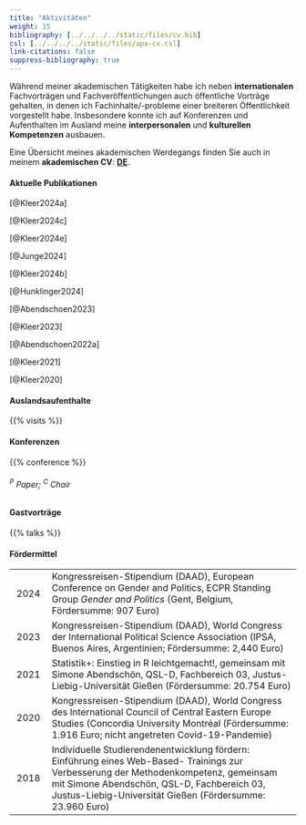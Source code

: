 ```yaml
---
title: "Aktivitäten"
weight: 15
bibliography: [../../../../static/files/cv.bib]
csl: [../../../../static/files/apa-cv.csl]
link-citations: false
suppress-bibliography: true
--- 
```


Während meiner akademischen Tätigkeiten habe ich neben **internationalen** Fachvorträgen und Fachveröffentlichungen auch öffentliche Vorträge gehalten, in denen ich Fachinhalte/-probleme einer breiteren Öffentlichkeit vorgestellt habe. Insbesondere konnte ich auf Konferenzen und Aufenthalten im Ausland meine **interpersonalen** und **kulturellen Kompetenzen** ausbauen. 

Eine Übersicht meines akademischen Werdegangs finden Sie auch in meinem **akademischen CV**: [**DE**](https://bpkleer.github.io/files/cvs-kleer-de.pdf).

#### Aktuelle Publikationen

[@Kleer2024a]

[@Kleer2024c]

[@Kleer2024e]

[@Junge2024]

[@Kleer2024b]

[@Hunklinger2024]

[@Abendschoen2023] 

[@Kleer2023]

[@Abendschoen2022a]

[@Kleer2021]

[@Kleer2020]

#### Auslandsaufenthalte

{{% visits %}}

#### Konferenzen

{{% conference %}}
<h6><sup>P</sup> Paper; <sup>C</sup> Chair</h6>

#### Gastvorträge

{{% talks %}}

#### Fördermittel
|   |   |
|:---:|---------------------------------|
| 2024 | Kongressreisen-Stipendium (DAAD), European Conference on Gender and Politics, ECPR Standing Group *Gender and Politics* (Gent, Belgium, Fördersumme: 907 Euro) |
|2023   |  Kongressreisen-Stipendium (DAAD), World Congress der International Political Science Association (IPSA, Buenos Aires, Argentinien; Fördersumme: 2,440 Euro) |  
| 2021  | Statistik+: Einstieg in R leichtgemacht!, gemeinsam mit Simone Abendschön, QSL-D, Fachbereich 03, Justus-Liebig-Universität Gießen (Fördersumme: 20.754 Euro)  |
|2020|  Kongressreisen-Stipendium (DAAD), World Congress des International Council of Central Eastern Europe Studies (Concordia University Montréal (Fördersumme: 1.916 Euro; nicht angetreten Covid-19-Pandemie) |   
| 2018 |Individuelle Studierendenentwicklung fördern: Einführung eines Web-Based- Trainings zur Verbesserung der Methodenkompetenz, gemeinsam mit Simone Abendschön, QSL-D, Fachbereich 03, Justus-Liebig-Universität Gießen (Fördersumme: 23.960 Euro)|

